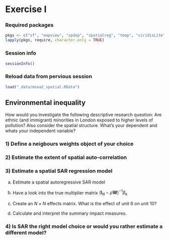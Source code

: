 \newcommand{\Exp}{\mathrm{E}}
\newcommand\given[1][]{\:#1\vert\:}
\newcommand{\Cov}{\mathrm{Cov}}
\newcommand{\Var}{\mathrm{Var}}
\newcommand{\rank}{\mathrm{rank}}
\newcommand{\bm}[1]{\boldsymbol{\mathbf{#1}}}

# Exercise I

### Required packages {.unnumbered}

```r
pkgs <- c("sf", "mapview", "spdep", "spatialreg", "tmap", "viridisLite") # note: load spdep first, then spatialreg
lapply(pkgs, require, character.only = TRUE)

```

### Session info {.unnumbered}

```r
sessionInfo()

```

### Reload data from pervious session {.unnumbered}

```r
load("_data/msoa2_spatial.RData")
```


## Environmental inequality

How would you investigate the following descriptive research question: Are ethnic (and immigrant) minorities in London exposed to higher levels of pollution? Also consider the spatial structure. What's your dependent and whats your independent variable?

### 1) Define a neigbours weights object of your choice {.unnumbered}

### 2) Estimate the extent of spatial auto-correlation {.unnumbered}

### 3) Estimate a spatial SAR regression model {.unnumbered}

a) Estimate a spatial autoregressive SAR model

b) Have a look into the true multiplier matrix $({\bm I_N}-\rho {\bm W})^{-1}\beta_k$

c) Create an $N \times N$ effects matrix. What is the effect of unit 6 on unit 10?

d) Calculate and interpret the summary impact measures.

### 4) Is SAR the right model choice or would you rather estimate a different model? {.unnumbered}



